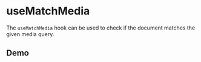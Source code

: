 
<Meta of={UseMatchMediaStories} />

# useMatchMedia

The `useMatchMedia` hook can be used to check if the document matches the given media query.

## Demo

<Primary />

<Controls />
